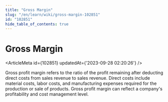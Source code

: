```yaml
---
title: "Gross Margin"
slug: "/en/learn/wiki/gross-margin-102851"
id: "102851"
hide_table_of_contents: true
---
```



# Gross Margin

<ArticleMeta id={102851} updatedAt={'2023-09-28 02:20:26'} />
<div className='border-solid border-b border-t-0 my-4 border-[var(--ifm-color-gray-300)]' />

Gross profit margin refers to the ratio of the profit remaining after deducting direct costs from sales revenue to sales revenue. Direct costs include material costs, labor costs, and manufacturing expenses required for the production or sale of products. Gross profit margin can reflect a company's profitability and cost management level.
